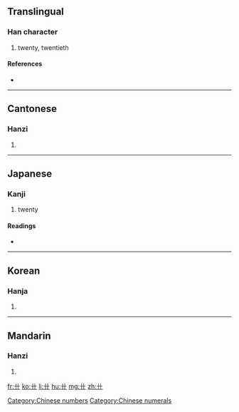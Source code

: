 {{also|廿}}
==Translingual==

===Han character===
{{Han char|rn=1|rad=一|as=02|sn=3|four=|canj=十十 (JJ)}}

# twenty, twentieth

====References====
* {{Han ref|kx=0155.200|dkj=02698|dj=0353.010|hdz=10058.100|uh=5344|ud=21316|bh=A2CD|bd=41677}}

[[Category:Chinese numbers]]
[[Category:Chinese numerals]]

----

==Cantonese==

===Hanzi===
{{yue-hanzi|jyut=|y=ya6, ye6}}

# {{defn|Cantonese|sort=一02}}

----

==Japanese==

===Kanji===
{{ja-kanji|grade=|rs=一02}}

# twenty

====Readings====
* {{ja-readings|on=[[じゅう]] (jū), [[にゅう]] (nyū)|kun=[[にじゅう]] (nijuu)}}

----

==Korean==

===Hanja===
{{ko-hanja|hangeul=입|rv=ip|mr=ip}}

# {{defn|Korean|sort=一02}}

----

==Mandarin==

===Hanzi===
{{cmn-hanzi|pin=[[niàn]] ([[nian4]])|wg=nien<sup>4</sup>}}

# {{defn|Mandarin|sort=一02}}

[[fr:卄]]
[[ko:卄]]
[[li:卄]]
[[hu:卄]]
[[mg:卄]]
[[zh:卄]]